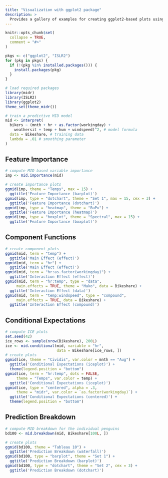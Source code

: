 ```yaml
---
title: "Visualization with ggplot2 package"
description: >
  Provides a gallery of examples for creating ggplot2-based plots using functions from the midr package.
---
```


```r
knitr::opts_chunk$set(
  collapse = TRUE,
  comment = "#>"
)

pkgs <- c("ggplot2", "ISLR2")
for (pkg in pkgs) {
  if (!(pkg %in% installed.packages())) {
    install.packages(pkg)
  }
}
```

```r
# load required packages
library(midr)
library(ISLR2)
library(ggplot2)
theme_set(theme_midr())

# train a predictive MID model
mid <- interpret(
  bikers ~ (mnth + hr + as.factor(workingday) +
    weathersit + temp + hum + windspeed)^2, # model formula
  data = Bikeshare, # training data
  lambda = .01 # smoothing parameter
)
```

## Feature Importance

```r
# compute MID based variable importance
imp <- mid.importance(mid)

# create importance plots
ggmid(imp, theme = "Temps", max = 15) +
  ggtitle('Feature Importance (barplot)')
ggmid(imp, type = "dotchart", theme = "Set 1", max = 15, cex = 3) +
  ggtitle('Feature Importance (dotchart)')
ggmid(imp, type = "heatmap", theme = "BuPu") +
  ggtitle('Feature Importance (heatmap)')
ggmid(imp, type = "boxplot", theme = "Spectral", max = 15) +
  ggtitle('Feature Importance (boxplot)')
```

## Component Functions

```r
# create component plots
ggmid(mid, term = "temp") +
  ggtitle('Main Effect (effect)')
ggmid(mid, term = "hr") +
  ggtitle('Main Effect (effect)')
ggmid(mid, term = "hr:as.factor(workingday)") +
  ggtitle('Interaction Effect (effect)')
ggmid(mid, term = "hr:temp", type = "data",
     main.effects = TRUE, theme = "Mako", data = Bikeshare) +
  ggtitle('Interaction Effect (data)')
ggmid(mid, term = "temp:windspeed", type = "compound",
     main.effects = TRUE, data = Bikeshare) +
  ggtitle('Interaction Effect (compound)')
```

## Conditional Expectations

```r
# compute ICE plots
set.seed(42)
ice_rows <- sample(nrow(Bikeshare), 200L)
ice <- mid.conditional(mid, variable = "hr",
                       data = Bikeshare[ice_rows, ])
# create plots
ggmid(ice, theme = "Cividis", var.color = mnth == "Aug") +
  ggtitle('Conditional Expectations (iceplot)') +
  theme(legend.position = "bottom")
ggmid(ice, term = "hr:temp", dots = FALSE,
     theme = "Temps", var.color = temp) +
  ggtitle('Conditional Expectations (iceplot)')
ggmid(ice, type = "centered", alpha = .3,
     theme = "midr", var.color = `as.factor(workingday)`) +
  ggtitle('Conditional Expectations (centered)') +
  theme(legend.position = "bottom")
```

## Prediction Breakdown

```r
# compute MID breakdown for the individual penguins
bd100 <- mid.breakdown(mid, Bikeshare[100L, ])

# create plots
ggmid(bd100, theme = "Tableau 10") +
  ggtitle('Prediction Breakdown (waterfall)')
ggmid(bd100, type = "barplot", theme = "Set 1") +
  ggtitle('Prediction Breakdown (barplot)')
ggmid(bd100, type = "dotchart", theme = "Set 2", cex = 3) +
  ggtitle('Prediction Breakdown (dotchart)')
```
